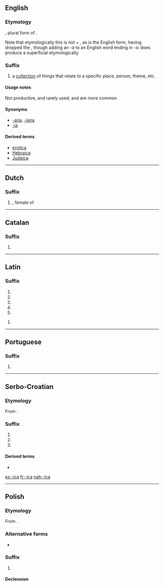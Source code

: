 ==English==

===Etymology===
{{etyl|la|en}} {{term|-ica||(plural suffix)|lang=la}}, plural form of {{term|-icum||(singular suffix)|lang=la}}.

Note that etymologically this is not {{term|-ic|lang=en}} + {{term|-a||(plural ending)|lang=la}}, as {{term|-ic}} is the English form, having dropped the {{term|-um|lang=la}}, though adding an ''-a'' to an English word ending in ''-ic'' does produce a superficial etymologically.

===Suffix===
{{en-suffix}}

# a [[collection]] of things that relate to a specific place, person, theme, etc.

====Usage notes====
Not productive, and rarely used; {{term|-ana|lang=en}} and {{term|-ia|lang=en}} are more common.

====Synonyms====
* [[-ana]], [[-iana]]
* [[-ia]]

====Derived terms====
* [[erotica]]
* [[Hebraica]]
* [[Judaica]]

----

==Dutch==

===Suffix===
{{head|nl|suffix}}

# {{l|nl|-ica}}, female of {{l|nl|-icus}}

{{suffixsee|nl}}

----

==Catalan==

===Suffix===
{{head|ca|suffix|g=f}}

# {{feminine of|-ic|lang=ca}}

----

==Latin==

===Suffix===
{{la-suffix-form|ica|ica}}

# {{inflection of|-icus||nom|f|s|lang=la}}
# {{inflection of|-icus||nom|n|p|lang=la}}
# {{inflection of|-icus||acc|n|p|lang=la}}
# {{inflection of|-icus||voc|f|s|lang=la}}
# {{inflection of|-icus||voc|n|p|lang=la}}

{{la-suffix-form|ica|icā}}

# {{inflection of|-icus||abl|f|s|lang=la}}

----

==Portuguese==

===Suffix===
{{head|pt|suffix form}}

# {{feminine of|-ico|lang=pt}}

----

==Serbo-Croatian==

===Etymology===
From {{etyl|sla-pro|sh}} {{term|*-ica|lang=sla-pro}}.

===Suffix===
{{sh-suffix|r|-ица}}

# {{non-gloss definition|Suffix appended to words to create a feminine noun, commonly used for forming [[diminutives]].}}
# {{non-gloss definition|Suffix appended to words to create a masculine or feminine noun, usually a [[pejorative]].}}
# {{non-gloss definition|Feminine form of {{term|-ik|lang=sh}}.}}

====Derived terms====
* {{l|sh|-čica}}

[[es:-ica]]
[[fr:-ica]]
[[nah:-ica]]

----
{{rfc-auto}}
==Polish==

===Etymology===
From {{etyl|sla-pro|pl}} {{m|sla-pro|*-ica}}.

===Alternative forms===
* {{l|pl|-yca}}

===Suffix===
{{head|pl|suffix|g=f}}

# {{n-g|Forms feminine nouns.}}

====Declension====
{{pl-decl-noun-f|-i|c}}